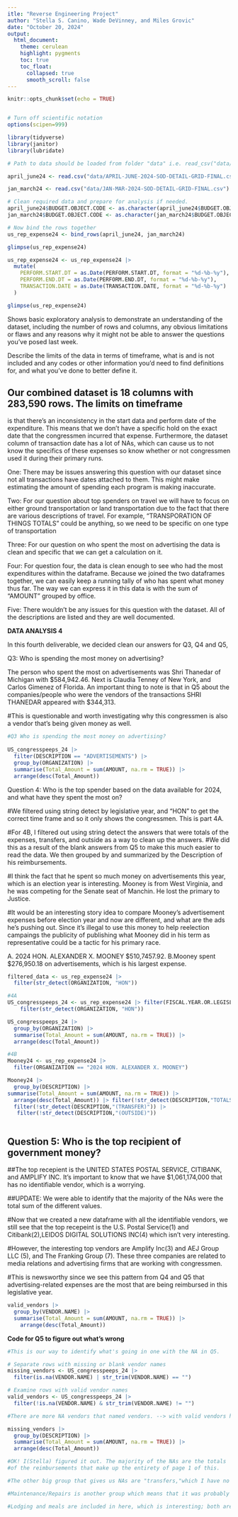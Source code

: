 ```yaml
---
itle: "Reverse Engineering Project"
author: "Stella S. Canino, Wade DeVinney, and Miles Grovic"
date: "October 20, 2024"
output:
  html_document:
    theme: cerulean
    highlight: pygments
    toc: true
    toc_float:
      collapsed: true
      smooth_scroll: false
---
```


```r
knitr::opts_chunk$set(echo = TRUE)
```


```r

```

```r
# Turn off scientific notation
options(scipen=999)

library(tidyverse)
library(janitor)
library(lubridate)

```

```r
# Path to data should be loaded from folder "data" i.e. read_csv("data/name_of_data.csv")

april_june24 <- read.csv("data/APRIL-JUNE-2024-SOD-DETAIL-GRID-FINAL.csv")

jan_march24 <- read.csv("data/JAN-MAR-2024-SOD-DETAIL-GRID-FINAL.csv")

# Clean required data and prepare for analysis if needed. 
april_june24$BUDGET.OBJECT.CODE <- as.character(april_june24$BUDGET.OBJECT.CODE)
jan_march24$BUDGET.OBJECT.CODE <- as.character(jan_march24$BUDGET.OBJECT.CODE)

# Now bind the rows together
us_rep_expense24 <- bind_rows(april_june24, jan_march24)

glimpse(us_rep_expense24)

```

```r
us_rep_expense24 <- us_rep_expense24 |>
  mutate(
    PERFORM.START.DT = as.Date(PERFORM.START.DT, format = "%d-%b-%y"),
    PERFORM.END.DT = as.Date(PERFORM.END.DT, format = "%d-%b-%y"),
    TRANSACTION.DATE = as.Date(TRANSACTION.DATE, format = "%d-%b-%y")
  )

glimpse(us_rep_expense24)

```


Shows basic exploratory analysis to demonstrate an understanding of the dataset,
including the number of rows and columns, any obvious limitations or flaws and
any reasons why it might not be able to answer the questions you've posed last week.

Describe the limits of the data in terms of timeframe, what is and is not included
and any codes or other information you'd need to find definitions for, and what 
you've done to better define it.

## Our combined dataset is 18 columns with 283,590 rows. The limits on timeframe
is that there's an inconsistency in the start data and perform date of the
expenditure. This means that we don't have a specific hold on the exact date
that the congressmen incurred that expense. Furthermore, the dataset column of
transaction date has a lot of NAs, which can cause us to not know the specifics
of these expenses so know whether or not congressmen used it during their primary
runs. 

One: There may be issues answering this question with our dataset since not all 
transactions have dates attached to them. This might make estimating the amount of
spending each program is making inaccurate.

Two: For our question about top spenders on travel we will have to focus on either
ground transportation or land transportation due to the fact that there are various 
descriptions of travel. For example, “TRANSPORATION OF THINGS TOTALS” could be anything,
so we need to be specific on one type of transportation

Three: For our question on who spent the most on advertising the data is clean
and specific that we can get a calculation on it. 

Four: For question four, the data is clean enough to see who had the most 
expenditures within the dataframe. Because we joined the two dataframes together, we can easily keep a running tally of who has spent what money thus far. 
The way we can express it in this data is with the sum of “AMOUNT” grouped by office.

Five: There wouldn’t be any issues for this question with the dataset. 
All of the descriptions are listed and they are well documented.

**DATA ANALYSIS 4**

In this fourth deliverable, we decided clean our answers for Q3, Q4 and Q5, 

Q3: Who is spending the most money on advertising?

The person who spent the most on advertisements was Shri Thanedar of Michigan with
$584,942.46. Next is Claudia Tenney of New York, and Carlos Gimenez of Florida.
An important thing to note is that in Q5 about the companies/people who were 
the vendors of the transactions SHRI THANEDAR	appeared with $344,313. 

#This is questionable and worth investigating why this congressmen is also a vendor
that's being given money as well.

```r
#Q3 Who is spending the most money on advertising?
 
US_congresspeeps_24 |>
  filter(DESCRIPTION == "ADVERTISEMENTS") |> 
  group_by(ORGANIZATION) |>                
  summarise(Total_Amount = sum(AMOUNT, na.rm = TRUE)) |> 
  arrange(desc(Total_Amount))   

```


Question 4:  Who is the top spender based on the data available for 2024, and what have they spent the most on?

#We filtered using string detect by legislative year, and "HON" to get the
correct time frame and so it only shows the congressmen. This is part 4A.

#For 4B, I filtered out using string detect the answers that were
totals of the expenses, transfers, and outside as a way to clean up the answers.
#We did this as a result of the blank answers from Q5 to make this much easier
to read the data. We then grouped by and summarized by the Description of his reimbursements. 

#I think the fact that he spent so much money on advertisements this year, which
is an election year is interesting. Mooney is from West Virginia, and he was
competing for the Senate seat of Manchin. He lost the primary to Justice. 

#It would be an interesting story idea to compare Mooney's advertisement expenses
before election year and now are different, and what are the ads he's pushing out.
Since it's illegal to use this money to help reelection campaings the publicity
of publishing what Mooney did in his term as representative could be a tactic for
his primary race.

A. 2024 HON. ALEXANDER X. MOONEY $510,7457.92. 
B.Mooney spent $276,950.18 on advertisements, which is his largest expense. 

```r
filtered_data <- us_rep_expense24 |>
  filter(str_detect(ORGANIZATION, "HON"))
```

```r
#4A
US_congresspeeps_24 <- us_rep_expense24 |> filter(FISCAL.YEAR.OR.LEGISLATIVE.YEAR == "LY2024") |> 
    filter(str_detect(ORGANIZATION, "HON"))

US_congresspeeps_24 |> 
  group_by(ORGANIZATION) |>
  summarise(Total_Amount = sum(AMOUNT, na.rm = TRUE)) |>
  arrange(desc(Total_Amount))
```

```r
#4B
Mooney24 <- us_rep_expense24 |>
  filter(ORGANIZATION == "2024 HON. ALEXANDER X. MOONEY")

Mooney24 |> 
  group_by(DESCRIPTION) |>
summarise(Total_Amount = sum(AMOUNT, na.rm = TRUE)) |>
  arrange(desc(Total_Amount)) |> filter(!str_detect(DESCRIPTION,"TOTALS")) |>
  filter(!str_detect(DESCRIPTION,"(TRANSFER)")) |>
   filter(!str_detect(DESCRIPTION,"(OUTSIDE)"))



```

## Question 5: Who is the top recipient of government money?

##The top recepient is the UNITED STATES POSTAL SERVICE, CITIBANK, and
AMPLIFY INC. It's important to know that we have $1,061,174,000 that has
no identifiable vendor, which is a worrying.

##UPDATE: We were able to identify that the majority of the NAs were the total
sum of the different values. 

#Now that we created a new dataframe with all the identifiable vendors, we
still see that the top recepeint is the U.S. Postal Service(1) and Citibank(2),LEIDOS DIGITAL SOLUTIONS INC(4) which isn't very interesting.

#However, the interesting top vendors are Amplify Inc(3) and AEJ Group LLC (5), and
The Franking Group (7). These three companies are related to media relations and
advertising firms that are working with congressmen.

#This is newsworthy since we see this pattern from Q4 and Q5 that advertising-related
expenses are the most that are being reimbursed in this legislative year.


```r
valid_vendors |> 
  group_by(VENDOR.NAME) |>
  summarise(Total_Amount = sum(AMOUNT, na.rm = TRUE)) |>
    arrange(desc(Total_Amount))
```

**Code for Q5 to figure out what's wrong**

```r
#This is our way to identify what's going in one with the NA in Q5. 

# Separate rows with missing or blank vendor names
missing_vendors <- US_congresspeeps_24 |> 
  filter(is.na(VENDOR.NAME) | str_trim(VENDOR.NAME) == "")

# Examine rows with valid vendor names
valid_vendors <- US_congresspeeps_24 |> 
  filter(!is.na(VENDOR.NAME) & str_trim(VENDOR.NAME) != "")

#There are more NA vendors that named vendors. --> with valid vendors having 136,086 obs.
```

```r

missing_vendors |>
  group_by(DESCRIPTION) |>
  summarise(Total_Amount = sum(AMOUNT, na.rm = TRUE)) |>
  arrange(desc(Total_Amount))

#OK! I(Stella) figured it out. The majority of the NAs are the totals
#of the reimbursements that make up the entirety of page 1 of this. 

#The other big group that gives us NAs are "transfers,"which I have no idea.

#Maintenance/Repairs is another group which means that it was probably internal reimbursement within the House.

#Lodging and meals are included in here, which is interesting; both are from John B. Larson.
```

